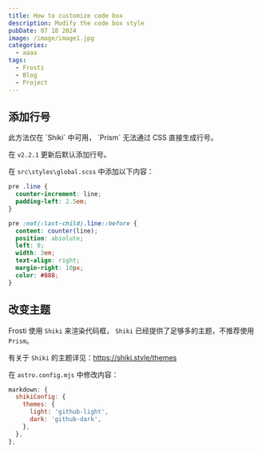 ```yaml
---
title: How to customize code box
description: Modify the code box style
pubDate: 07 18 2024
image: /image/image1.jpg
categories:
  - aaaa
tags:
  - Frosti
  - Blog
  - Project
---
```



## 添加行号

<Warning>
  此方法仅在 `Shiki` 中可用， `Prism` 无法通过 CSS 直接生成行号。
</Warning>

<Info>在 `v2.2.1` 更新后默认添加行号。</Info>

在 `src\styles\global.scss` 中添加以下内容：

```scss
pre .line {
  counter-increment: line;
  padding-left: 2.5em;
}

pre :not(:last-child).line::before {
  content: counter(line);
  position: absolute;
  left: 0;
  width: 3em;
  text-align: right;
  margin-right: 10px;
  color: #888;
}
```

## 改变主题

Frosti 使用 `Shiki` 来渲染代码框， `Shiki` 已经提供了足够多的主题，不推荐使用 `Prism`。

有关于 `Shiki` 的主题详见：https://shiki.style/themes

在 `astro.config.mjs` 中修改内容：

```js
markdown: {
  shikiConfig: {
    themes: {
      light: 'github-light',
      dark: 'github-dark',
    },
  },
},
```
